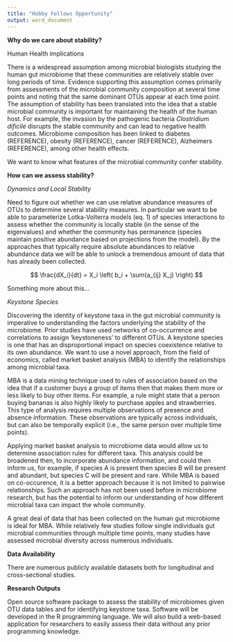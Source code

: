 ```yaml
---
title: "Hobby Fellows Opportunity"
output: word_document
---
```


__Why do we care about stability?__

Human Health implications

There is a widespread assumption among microbial biologists studying the human gut microbiome that these communities are relatively stable over long periods of time. Evidence supporting this assumption comes primarily from assessments of the microbial community composition at several time points and noting that the same dominant OTUs appear at each time point. The assumption of stability has been translated into the idea that a stable microbial community is important for maintaining the health of the human host. For example, the invasion by the pathogenic bacteria _Clostridium dificile_ disrupts the stable community and can lead to negative health outcomes. Microbiome composition has been linked to diabetes (REFERENCE), obesity (REFERENCE), cancer (REFERENCE), Alzheimers (REFERENCE), among other health effects. 

We want to know what features of the microbial community confer stability. 


__How can we assess stability?__

_Dynamics and Local Stability_

Need to figure out whether we can use relative abundance measures of OTUs to determine several stability measures. In particular we want to be able to parameterize Lotka-Volterra models (eq. 1) of species interactions to assess whether the community is locally stable (in the sense of the eigenvalues) and whether the community has permanence (species maintain positive abundance based on projections from the model). By the approaches that typically require absolute abundances to relative abundance data we will be able to unlock a tremendous amount of data that has already been collected. 

$$  
\frac{dX_i}{dt} = X_i \left( b_i + \sum(a_{ij} X_j) \right)
$$  

Something more about this...

_Keystone Species_

Discovering the identity of keystone taxa in the gut microbial community is imperative to understanding the factors underlying the stability of the microbiome. Prior studies have used networks of co-occurrence and correlations to assign 'keystoneness' to different OTUs. A keystone species is one that has an disproportional impact on species coexistence relative to its own abundance. We want to use a novel approach, from the field of economics, called market basket analysis (MBA) to identify the relationships among microbial taxa. 

MBA is a data mining technique used to rules of association based on the idea that if a customer buys a group of items then that makes them more or less likely to buy other items. For example, a rule might state that a person buying bananas is also highly likely to purchase apples and strawberries. This type of analysis requires multiple observations of presence and absence information. These observations are typically across individuals, but can also be temporally explicit (i.e., the same person over multiple time points).     

Applying market basket analysis to microbiome data would allow us to determine association rules for different taxa. This analysis could be broadened then, to incorporate abundance information, and could then inform us, for example, if species A is present then species B will be present and abundant, but species C will be present and rare. While MBA is based on co-occurence, it is a better approach because it is not limited to pairwise relationships. Such an approach has not been used before in microbiome research, but has the potential to inform our understanding of how different microbial taxa can impact the whole community. 

A great deal of data that has been collected on the human gut microbiome is ideal for MBA. While relatively few studies follow single individuals gut microbial communities through multiple time points, many studies have assessed microbial diversity across numerous individuals. 

__Data Availability__

There are numerous publicly available datasets both for longitudinal and cross-sectional studies. 

__Research Outputs__ 

Open source software package to assess the stability of microbiomes given OTU data tables and for identifying keystone taxa. Software will be developed in the R programming language. We will also build a web-based application for researchers to easily assess their data without any prior programming knowledge. 